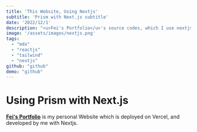 ```yaml
---
title: 'This Website, Using Nextjs'
subtitle: 'Prism with Next.js subtitle'
date: '2022/12/1'
description: "<u>Fei's Portfolio</u>'s source codes, which I use nextjs and deply on <u>Vercel</u> ..."
image: '/assets/images/nextjs.png'
tags:
  - "mdx"
  - "reactjs"
  - "tailwind"
  - "nextjs"
github: "github"
demo: "github"
---
```



# Using Prism with Next.js

[**Fei's Portfolio**](https://prismjs.com/) is my personal Website which is deployed on Vercel, and developed by me with Nextjs.
